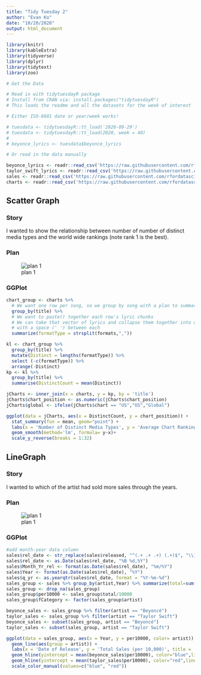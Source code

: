 ```yaml
---
title: "Tidy Tuesday 2"
author: "Evan Ko"
date: "10/20/2020"
output: html_document
---
```


```r
library(knitr)
library(kableExtra)
library(tidyverse)
library(dplyr)
library(tidytext)
library(zoo)
```

```r
# Get the Data

# Read in with tidytuesdayR package
# Install from CRAN via: install.packages("tidytuesdayR")
# This loads the readme and all the datasets for the week of interest

# Either ISO-8601 date or year/week works!

# tuesdata <- tidytuesdayR::tt_load('2020-09-29')
# tuesdata <- tidytuesdayR::tt_load(2020, week = 40)
# 
# beyonce_lyrics <- tuesdata$beyonce_lyrics

# Or read in the data manually

beyonce_lyrics <- readr::read_csv('https://raw.githubusercontent.com/rfordatascience/tidytuesday/master/data/2020/2020-09-29/beyonce_lyrics.csv')
taylor_swift_lyrics <- readr::read_csv('https://raw.githubusercontent.com/rfordatascience/tidytuesday/master/data/2020/2020-09-29/taylor_swift_lyrics.csv')
sales <- readr::read_csv('https://raw.githubusercontent.com/rfordatascience/tidytuesday/master/data/2020/2020-09-29/sales.csv')
charts <- readr::read_csv('https://raw.githubusercontent.com/rfordatascience/tidytuesday/master/data/2020/2020-09-29/charts.csv')

```

## Scatter Graph  
### Story  
I wanted to show the relationship between number of number of distinct media types and the world wide rankings (note rank 1 is the best).  

### Plan  
![plan 1](line.jpeg)  

### GGPlot  

```r
chart_group <- charts %>%
  # We want one row per song, so we group by song with a plan to summarize
  group_by(title) %>%
  # We want to paste() together each row's lyric chunks
  # We can take that vector of lyrics and collapse them together into one string
  # with a space (' ') between each
  summarize(formatType = strsplit(formats,","))

kl <- chart_group %>%
  group_by(title) %>%
  mutate(Distinct = lengths(formatType)) %>%
  select (-c(formatType)) %>%
  arrange(-Distinct)
kp <- kl %>% 
  group_by(title) %>%
  summarise(DistinctCount = mean(Distinct))

jCharts <- inner_join(x = charts, y = kp, by = 'title')
jCharts$chart_position <- as.numeric(jCharts$chart_position)
jCharts$global <- ifelse(jCharts$chart == "US","US","Global")

ggplot(data = jCharts, aes(x = DistinctCount, y = chart_position)) +
  stat_summary(fun = mean, geom="point") +
  labs(x = 'Number of Distinct Media Types', y = 'Average Chart Rankings', title = 'Negative coorlation between ranking and Number of Distinct Media Types') +
  geom_smooth(method='lm', formula= y~x)+
  scale_y_reverse(breaks = 1:32)
```

## LineGraph  
### Story  
I wanted to which of the artist had sold more sales through the years. 

### Plan  
![plan 1](scatter.jpeg)  

### GGPlot  


```r
#add month-year data column
sales$rel_date <- str_replace(sales$released, "^(.+ .+ .+) (.+)$", "\\1")
sales$rel_date <- as.Date(sales$rel_date, "%B %d,%Y") 
sales$Month_Yr_rel <- format(as.Date(sales$rel_date), "%m/%Y")
sales$Year <- format(as.Date(sales$rel_date), "%Y")
sales$q_yr <- as.yearqtr(sales$rel_date, format = "%Y-%m-%d")
sales_group <- sales %>% group_by(artist,Year) %>% summarize(total=sum(sales))
sales_group <- drop_na(sales_group)
sales_group$per10000 <- sales_group$total/10000
sales_group$fCategory <- factor(sales_group$artist)

beyonce_sales <- sales_group %>% filter(artist == "Beyoncé")
taylor_sales <- sales_group %>% filter(artist == "Taylor Swift")
beyonce_sales <- subset(sales_group, artist == "Beyoncé")
taylor_sales <- subset(sales_group, artist == "Taylor Swift")

ggplot(data = sales_group, aes(x = Year, y = per10000, color= artist)) +
  geom_line(aes(group = artist)) +
  labs(x = 'Date of Release', y = 'Total Sales (per 10,000)', title = 'Taylor Swift has been more popular through the year') +
  geom_hline(yintercept = mean(beyonce_sales$per10000), color="blue",linetype='dotted') +
  geom_hline(yintercept = mean(taylor_sales$per10000), color="red",linetype='dotted') +
  scale_color_manual(values=c("blue", "red"))
```



